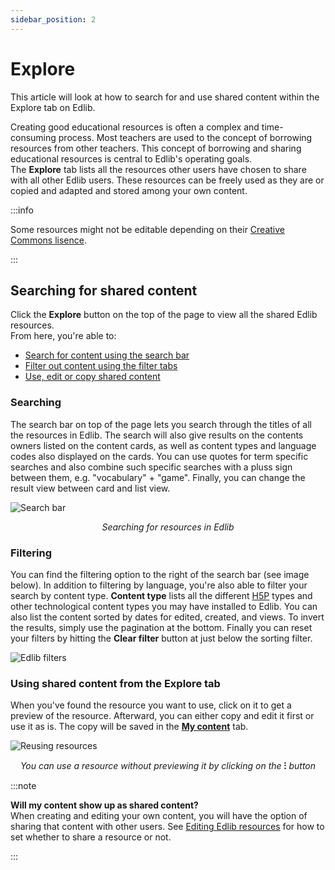 ```yaml
---
sidebar_position: 2
---
```


# Explore

This article will look at how to search for and use shared content within the Explore tab on Edlib.

Creating good educational resources is often a complex and time-consuming process. Most teachers are used to the concept of borrowing resources from other teachers. This concept of borrowing and sharing educational resources is central to Edlib's operating goals.  
The **Explore** tab lists all the resources other users have chosen to share with all other Edlib users. These resources can be freely used as they are or copied and adapted and stored among your own content.

:::info

Some resources might not be editable depending on their [Creative Commons lisence](https://creativecommons.org/about/cclicenses).

:::

## Searching for shared content

Click the **Explore** button on the top of the page to view all the shared Edlib resources.
<br />
From here, you're able to:

<!-- no toc -->
- [Search for content using the search bar](#searching)
- [Filter out content using the filter tabs](#filtering)
- [Use, edit or copy shared content](#using-shared-content)


### Searching

The search bar on top of the page lets you search through the titles of all the resources in Edlib. The search will also give results on the contents owners listed on the content cards, as well as content types and language codes also displayed on the cards. You can use quotes for term specific searches and also combine such specific searches with a pluss sign between them, e.g.  "vocabulary" + "game". Finally, you can change the result view between card and list view.

![Search bar](../../../static/img/shared-content-search-bar.png)
<center><i>Searching for resources in Edlib</i></center>

### Filtering

You can find the filtering option to the right of the search bar (see image below). In addition to filtering by language, you're also able to filter your search by content type. **Content type** lists all the different [H5P](https://docs.edlib.com/docs/product/features#h5p) types and other technological content types you may have installed to Edlib. You can also list the content sorted by dates for edited, created, and views. To invert the results, simply use the pagination at the bottom. 
Finally you can reset your filters by hitting the **Clear filter** button at just below the sorting filter.


![Edlib filters](../../../static/img/shared-content-filters.png)

### Using shared content from the Explore tab

When you've found the resource you want to use, click on it to get a preview of the resource. Afterward, you can either copy and edit it first or use it as is. The copy will be saved in the **[My content](./my-content)** tab.

![Reusing resources](../../../static/img/shared-content-reuse-resource.png)
<center><i>You can use a resource without previewing it by clicking on the </i><b>⁝</b><i> button</i></center>

:::note

**Will my content show up as shared content?** <br />
When creating and editing your own content, you will have the option of sharing that content with other users. See [Editing Edlib resources](./editing-resource) for how to set whether to share a resource or not.

:::